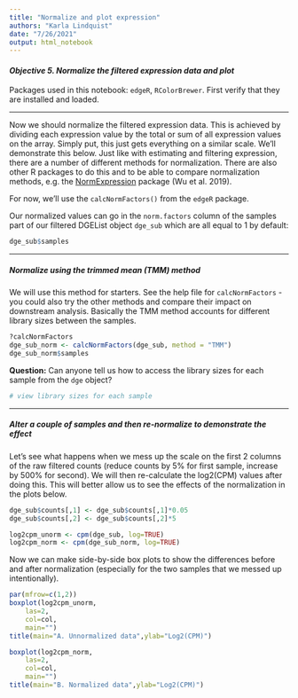 ```yaml
---
title: "Normalize and plot expression" 
authors: "Karla Lindquist"
date: "7/26/2021"
output: html_notebook
---
```


#### *Objective 5. Normalize the filtered expression data and plot*

Packages used in this notebook: `edgeR`, `RColorBrewer`. First verify that they are installed and loaded.

------------------------------------------------------------------------

Now we should normalize the filtered expression data. This is achieved by dividing each expression value by the total or sum of all expression values on the array. Simply put, this just gets everything on a similar scale. We'll demonstrate this below. Just like with estimating and filtering expression, there are a number of different methods for normalization. There are also other R packages to do this and to be able to compare normalization methods, e.g. the [NormExpression](https://www.frontiersin.org/articles/10.3389/fgene.2019.00400/full) package (Wu et al. 2019).

For now, we'll use the `calcNormFactors()` from the `edgeR` package.

Our normalized values can go in the `norm.factors` column of the samples part of our filtered DGEList object `dge_sub` which are all equal to 1 by default:

```r
dge_sub$samples
```

------------------------------------------------------------------------

##### Normalize using the trimmed mean (TMM) method

We will use this method for starters. See the help file for `calcNormFactors` - you could also try the other methods and compare their impact on downstream analysis. Basically the TMM method accounts for different library sizes between the samples.

```r
?calcNormFactors
dge_sub_norm <- calcNormFactors(dge_sub, method = "TMM")
dge_sub_norm$samples
```

**Question:** Can anyone tell us how to access the library sizes for each sample from the `dge` object?

```r
# view library sizes for each sample
```

------------------------------------------------------------------------

##### Alter a couple of samples and then re-normalize to demonstrate the effect

Let's see what happens when we mess up the scale on the first 2 columns of the raw filtered counts (reduce counts by 5% for first sample, increase by 500% for second). We will then re-calculate the log2(CPM) values after doing this. This will better allow us to see the effects of the normalization in the plots below.

```r
dge_sub$counts[,1] <- dge_sub$counts[,1]*0.05
dge_sub$counts[,2] <- dge_sub$counts[,2]*5

log2cpm_unorm <- cpm(dge_sub, log=TRUE)
log2cpm_norm <- cpm(dge_sub_norm, log=TRUE)
```

Now we can make side-by-side box plots to show the differences before and after normalization (especially for the two samples that we messed up intentionally).

```r
par(mfrow=c(1,2))
boxplot(log2cpm_unorm, 
    las=2, 
    col=col, 
    main="")
title(main="A. Unnormalized data",ylab="Log2(CPM)")

boxplot(log2cpm_norm, 
    las=2, 
    col=col, 
    main="")
title(main="B. Normalized data",ylab="Log2(CPM)")
```
